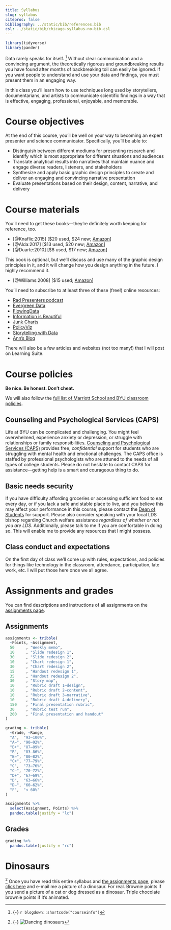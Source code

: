 ```yaml
---
title: Syllabus
slug: syllabus
citeproc: false
bibliography: ../static/bib/references.bib
csl: ../static/bib/chicago-syllabus-no-bib.csl
---
```


```r
library(tidyverse)
library(pander)
```

<span class="newthought">Data rarely speaks for itself.</span> [^courseinfo] Without clear communication and a convincing argument, the theoretically rigorous and groundbreaking results you have found after months of backbreaking toil can easily be ignored. If you want people to understand and use your data and findings, you must present them in an engaging way.

In this class you’ll learn how to use techniques long used by storytellers, documentarians, and artists to communicate scientific findings in a way that is effective, engaging, professional, enjoyable, and memorable.

[^courseinfo]: {-}
  `r blogdown::shortcode("courseinfo")`


# Course objectives

At the end of this course, you'll be well on your way to becoming an expert presenter and science communicator. Specifically, you’ll be able to:

- Distinguish between different mediums for presenting research and identify which is most appropriate for different situations and audiences
- Translate analytical results into narratives that maintain nuance and engage diverse readers, listeners, and stakeholders
- Synthesize and apply basic graphic design principles to create and deliver an engaging and convincing narrative presentation
- Evaluate presentations based on their design, content, narrative, and delivery


# Course materials

You'll need to get these books—they're definitely worth keeping for reference, too.

- [@Knaflic:2015] [$20 used, $24 new; [Amazon](https://www.amazon.com/Storytelling-Data-Visualization-Business-Professionals/dp/1119002257)]
- [@Alda:2017] [$13 used, $20 new; [Amazon](https://www.amazon.com/Understood-Would-Have-This-Look/dp/0812989147)]
- [@Duarte:2010] [$8 used, $17 new; [Amazon](https://www.amazon.com/Resonate-Present-Stories-Transform-Audiences/dp/0470632011)]

This book is optional, but we'll discuss and use many of the graphic design principles in it, and it will change how you design anything in the future. I highly recommend it.

- [@Williams:2008] [$15 used; [Amazon](https://www.amazon.com/Non-Designers-Design-Type-Books-Deluxe/dp/0321534050)]

You'll need to subscribe to at least three of these (free!) online resources:

- [Rad Presenters podcast](http://www.radpresenters.com/)
- [Evergreen Data](http://stephanieevergreen.com/category/blog/)
- [FlowingData](http://flowingdata.com/)
- [Information is Beautiful](http://www.informationisbeautiful.net/blog/)
- [Junk Charts](http://junkcharts.typepad.com/)
- [PolicyViz](http://policyviz.com/)
- [Storytelling with Data](http://www.storytellingwithdata.com/)
- [Ann's Blog](http://annkemery.com/blog/)

There will also be a few articles and websites (not too many!) that I will post on Learning Suite. 

# Course policies

**Be nice. Be honest. Don't cheat.**

We will also follow the [full list of Marriott School and BYU classroom policies](https://marriottschool.byu.edu/policies/classroom/).


## Counseling and Psychological Services (CAPS)

Life at BYU can be complicated and challenging. You might feel overwhelmed, experience anxiety or depression, or struggle with relationships or family responsibilities. [Counseling and Psychological Services (CAPS)](https://caps.byu.edu/) provides free, *confidential* support for students who are struggling with mental health and emotional challenges. The CAPS office is staffed by professional psychologists who are attuned to the needs of all types of college students. Please do not hesitate to contact CAPS for assistance—getting help is a smart and courageous thing to do.


## Basic needs security

If you have difficulty affording groceries or accessing sufficient food to eat every day, or if you lack a safe and stable place to live, and you believe this may affect your performance in this course, please contact the [Dean of Students](https://deanofstudents.byu.edu/) for support. Please also consider speaking with your local LDS bishop regarding Church welfare assistance *regardless of whether or not you are LDS*. Additionally, please talk to me if you are comfortable in doing so. This will enable me to provide any resources that I might possess.


## Class conduct and expectations

On the first day of class we’ll come up with rules, expectations, and policies for things like technology in the classroom, attendance, participation, late work, etc. I will put those here once we all agree.


# Assignments and grades

You can find descriptions and instructions of all assignments on the [assignments page](/assignments/).

## Assignments

```r
assignments <- tribble(
  ~Points, ~Assignment,
  50     , "Weekly memo",
  10     , "Slide redesign 1",
  30     , "Slide redesign 2",
  10     , "Chart redesign 1",
  30     , "Chart redesign 2",
  15     , "Handout redesign 1",
  35     , "Handout redesign 2",
  30     , "Story map",
  10     , "Rubric draft 1—design",
  10     , "Rubric draft 2—content",
  10     , "Rubric draft 3—narrative",
  10     , "Rubric draft 4—delivery",
  150    , "Final presentation rubric",
  30     , "Rubric test run",
  200    , "Final presentation and handout"
)

grading <- tribble(
  ~Grade, ~Range,
  "A",  "93–100%",
  "A−", "90–92%",
  "B+", "87–89%",
  "B",  "83–86%",
  "B−", "80–82%",
  "C+", "77–79%",
  "C",  "73–76%",
  "C−", "70–72%",
  "D+", "67–69%",
  "D",  "63–66%",
  "D−", "60–62%",
  "F",  "< 60%"
)
```

```r
assignments %>% 
  select(Assignment, Points) %>% 
  pandoc.table(justify = "lc")
```

## Grades

```r
grading %>%
  pandoc.table(justify = "rc")
```


# Dinosaurs

[^dinosaurs] Once you have read this entire syllabus and [the assignments page](/assignments/), please [click here](mailto:andrew_heiss@byu.edu) and e-mail me a picture of a dinosaur. For real. Brownie points if you send a picture of a cat or dog dressed as a dinosaur. Triple chocolate brownie points if it's animated.

[^dinosaurs]: {-}
  ![Dancing dinosaurs](https://media.giphy.com/media/y6NE0lFQrkrOE/giphy.gif)
